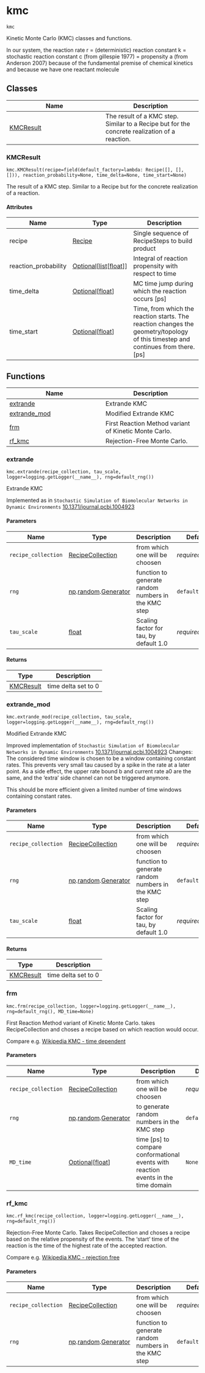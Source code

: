 # kmc { #kimmdy.kmc }

`kmc`

Kinetic Monte Carlo (KMC) classes and functions.

In our system, the reaction rate r = (deterministic) reaction constant k
= stochastic reaction constant c (from gillespie 1977)
= propensity a (from Anderson 2007)
because of the fundamental premise of chemical kinetics
and because we have one reactant molecule

## Classes

| Name | Description |
| --- | --- |
| [KMCResult](#kimmdy.kmc.KMCResult) | The result of a KMC step. Similar to a Recipe but for the concrete realization of a reaction. |

### KMCResult { #kimmdy.kmc.KMCResult }

`kmc.KMCResult(recipe=field(default_factory=lambda: Recipe([], [], [])), reaction_probability=None, time_delta=None, time_start=None)`

The result of a KMC step. Similar to a Recipe but for the concrete realization of a reaction.

#### Attributes

| Name                 | Type                                                                | Description                                                                                                                      |
|----------------------|---------------------------------------------------------------------|----------------------------------------------------------------------------------------------------------------------------------|
| recipe               | [Recipe](`kimmdy.recipe.Recipe`)                                    | Single sequence of RecipeSteps to build product                                                                                  |
| reaction_probability | [Optional](`typing.Optional`)\[[list](`list`)\[[float](`float`)\]\] | Integral of reaction propensity with respect to time                                                                             |
| time_delta           | [Optional](`typing.Optional`)\[[float](`float`)\]                   | MC time jump during which the reaction occurs [ps]                                                                               |
| time_start           | [Optional](`typing.Optional`)\[[float](`float`)\]                   | Time, from which the reaction starts. The reaction changes the geometry/topology of this timestep and continues from there. [ps] |

## Functions

| Name | Description |
| --- | --- |
| [extrande](#kimmdy.kmc.extrande) | Extrande KMC |
| [extrande_mod](#kimmdy.kmc.extrande_mod) | Modified Extrande KMC |
| [frm](#kimmdy.kmc.frm) | First Reaction Method variant of Kinetic Monte Carlo. |
| [rf_kmc](#kimmdy.kmc.rf_kmc) | Rejection-Free Monte Carlo. |

### extrande { #kimmdy.kmc.extrande }

`kmc.extrande(recipe_collection, tau_scale, logger=logging.getLogger(__name__), rng=default_rng())`

Extrande KMC

Implemented as in
`Stochastic Simulation of Biomolecular Networks in Dynamic Environments`
[10.1371/journal.pcbi.1004923](https://doi.org/10.1371/journal.pcbi.1004923)

#### Parameters

| Name                | Type                                                                         | Description                                         | Default         |
|---------------------|------------------------------------------------------------------------------|-----------------------------------------------------|-----------------|
| `recipe_collection` | [RecipeCollection](`kimmdy.recipe.RecipeCollection`)                         | from which one will be choosen                      | _required_      |
| `rng`               | [np](`numpy`).[random](`numpy.random`).[Generator](`numpy.random.Generator`) | function to generate random numbers in the KMC step | `default_rng()` |
| `tau_scale`         | [float](`float`)                                                             | Scaling factor for tau, by default 1.0              | _required_      |

#### Returns

| Type                                | Description         |
|-------------------------------------|---------------------|
| [KMCResult](`kimmdy.kmc.KMCResult`) | time delta set to 0 |

### extrande_mod { #kimmdy.kmc.extrande_mod }

`kmc.extrande_mod(recipe_collection, tau_scale, logger=logging.getLogger(__name__), rng=default_rng())`

Modified Extrande KMC

Improved implementation of
`Stochastic Simulation of Biomolecular Networks in Dynamic Environments`
[10.1371/journal.pcbi.1004923](https://doi.org/10.1371/journal.pcbi.1004923)
Changes: The considered time window is chosen to be a window containing
constant rates. This prevents very small tau caused by a spike in the rate
at a later point. As a side effect, the upper rate bound b and current rate
a0 are the same, and the 'extra' side channel can not be triggered anymore.

This should be more efficient given a limited number of time windows
containing constant rates.

#### Parameters

| Name                | Type                                                                         | Description                                         | Default         |
|---------------------|------------------------------------------------------------------------------|-----------------------------------------------------|-----------------|
| `recipe_collection` | [RecipeCollection](`kimmdy.recipe.RecipeCollection`)                         | from which one will be choosen                      | _required_      |
| `rng`               | [np](`numpy`).[random](`numpy.random`).[Generator](`numpy.random.Generator`) | function to generate random numbers in the KMC step | `default_rng()` |
| `tau_scale`         | [float](`float`)                                                             | Scaling factor for tau, by default 1.0              | _required_      |

#### Returns

| Type                                | Description         |
|-------------------------------------|---------------------|
| [KMCResult](`kimmdy.kmc.KMCResult`) | time delta set to 0 |

### frm { #kimmdy.kmc.frm }

`kmc.frm(recipe_collection, logger=logging.getLogger(__name__), rng=default_rng(), MD_time=None)`

First Reaction Method variant of Kinetic Monte Carlo.
takes RecipeCollection and choses a recipe based on which reaction would occur.

Compare e.g. [Wikipedia KMC - time dependent](https://en.wikipedia.org/wiki/Kinetic_Monte_Carlo#Time-dependent_Algorithms)

#### Parameters

| Name                | Type                                                                         | Description                                                                        | Default         |
|---------------------|------------------------------------------------------------------------------|------------------------------------------------------------------------------------|-----------------|
| `recipe_collection` | [RecipeCollection](`kimmdy.recipe.RecipeCollection`)                         | from which one will be choosen                                                     | _required_      |
| `rng`               | [np](`numpy`).[random](`numpy.random`).[Generator](`numpy.random.Generator`) | to generate random numbers in the KMC step                                         | `default_rng()` |
| `MD_time`           | [Optional](`typing.Optional`)\[[float](`float`)\]                            | time [ps] to compare conformational events with reaction events in the time domain | `None`          |

### rf_kmc { #kimmdy.kmc.rf_kmc }

`kmc.rf_kmc(recipe_collection, logger=logging.getLogger(__name__), rng=default_rng())`

Rejection-Free Monte Carlo.
Takes RecipeCollection and choses a recipe based on the relative propensity of the events.
The 'start' time of the reaction is the time of the highest rate of the accepted reaction.

Compare e.g. [Wikipedia KMC - rejection free](https://en.wikipedia.org/wiki/Kinetic_Monte_Carlo#Rejection-free_KMC)

#### Parameters

| Name                | Type                                                                         | Description                                         | Default         |
|---------------------|------------------------------------------------------------------------------|-----------------------------------------------------|-----------------|
| `recipe_collection` | [RecipeCollection](`kimmdy.recipe.RecipeCollection`)                         | from which one will be choosen                      | _required_      |
| `rng`               | [np](`numpy`).[random](`numpy.random`).[Generator](`numpy.random.Generator`) | function to generate random numbers in the KMC step | `default_rng()` |